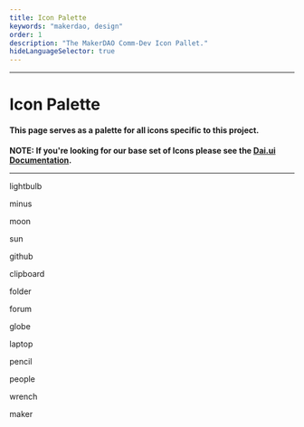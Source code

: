 ```yaml
---
title: Icon Palette
keywords: "makerdao, design"
order: 1
description: "The MakerDAO Comm-Dev Icon Pallet."
hideLanguageSelector: true
---
```


---

# Icon Palette

#### This page serves as a palette for all icons specific to this project.

**NOTE: If you're looking for our base set of Icons please see the [Dai.ui Documentation](https://dai-ui.now.sh/icons).**

---

<Chocolate>


<Box>


<Icon size={4} name="lightbulb" />

lightbulb

</Box>


<Box>


<Icon size={4} name="minus" />

minus

</Box>


<Box>


<Icon size={4} name="moon" />

moon

</Box>


<Box>


<Icon size={4} name="sun" />

sun

</Box>


<Box>


<Icon size={4} name="github" />

github

</Box>


<Box>


<Icon size={4} name="clipboard" />

clipboard

</Box>


<Box>


<Icon size={4} name="folder" />

folder

</Box>


<Box>


<Icon size={4} name="forum" />

forum

</Box>


<Box>


<Icon size={4} name="globe" />

globe

</Box>


<Box>


<Icon size={4} name="laptop" />

laptop

</Box>


<Box>


<Icon size={4} name="pencil" />

pencil

</Box>


<Box>


<Icon size={4} name="people" />

people

</Box>


<Box>


<Icon size={4} name="wrench" />

wrench

</Box>


<Box>


<Icon size={4} name="maker" />

maker

</Box>


</Chocolate>

